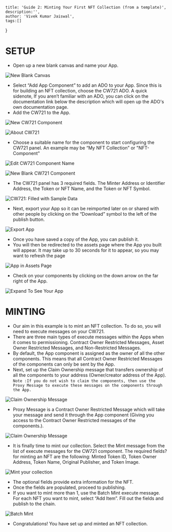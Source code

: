     title: 'Guide 2: Minting Your First NFT Collection (from a template)',
    description:'',
    author: 'Vivek Kumar Jaiswal',
    tags:[]
}

# SETUP

* Open up a new blank canvas and name your App.

![New Blank Canvas](/learn/blogs/guides_imgs/2/1.blank_canvas.png "New Blank Canvas")

* Select “Add App Component” to add an ADO to your App. Since this is for building an NFT collection, choose the CW721 ADO. A quick sidenote, If you aren’t familiar with an ADO, you can click on the documentation link below the description which will open up the ADO's own documentation page.
* Add the CW721 to the App.

![New CW721 Component](/learn/blogs/guides_imgs/2/2.add_cw721_app_component.png "New CW721 Component")

![About CW721](/learn/blogs/guides_imgs/2/3.about_cw721.png "About CW721")

* Choose a suitable name for the component to start configuring the CW721 panel. An example may be “My NFT Collection” or "NFT-Component"

![Edit CW721 Component Name](/learn/blogs/guides_imgs/2/5.edit_name_cw721.png "Edit CW721 Component Name")

![New Blank CW721 Component](/learn/blogs/guides_imgs/2/4.cw721_blank.png "New Blank CW721 Component")

* The CW721 panel has 3 required fields. The Minter Address or Identifier Address, the Token or NFT Name, and the Token or NFT Symbol.

![CW721: Filled with Sample Data](/learn/blogs/guides_imgs/2/6.cw721_component_filled.png "CW721: Filled with Sample Data")

* Next, export your App so it can be reimported later on or shared with other people by clicking on the “Download” symbol to the left of the publish button.

![Export App](/learn/blogs/guides_imgs/2/7.download_setup.png "Export App")

* Once you have saved a copy of the App, you can publish it.
* You will then be redirected to the assets page where the App you built will appear. It may take up to 30 seconds for it to appear, so you may want to refresh the page

![App in Assets Page](/learn/blogs/guides_imgs/2/8.after_publish_assets_pg.png "App in Assets Page")

* Check on your components by clicking on the down arrow on the far right of the App.

![Expand To See Your App](/learn/blogs/guides_imgs/2/9.expand_to_see_cw721.png "Expand To See Your App")

# MINTING

* Our aim in this example is to mint an NFT collection. To do so, you will need to execute messages on your CW721. 
* There are three main types of execute messages within the Apps when it comes to permissioning. Contract Owner Restricted Messages, Asset Owner Restricted Messages, and Non-Restricted Messages.
* By default, the App component is assigned as the owner of all the other components. This means that all Contract Owner Restricted Messages of the components can only be sent by the App.
* Next, set up the Claim Ownership message that transfers ownership of all the components to your address (Owner/creator address of the App). 
 `Note :If you do not wish to claim the components, then use the Proxy Message to execute these messages on the components through the App.`

![Claim Ownership Message](/learn/blogs/guides_imgs/2/10.execute_msg_cliam_ownership.png "Claim Ownership Message")

* Proxy Message is a Contract Owner Restricted Message which will take your message and send it through the App component (Giving you access to the Contract Owner Restricted messages of the components.). 

![Claim Ownership Message](/learn/blogs/guides_imgs/2/11.use_proxy_option.png "Claim Ownership Message")

* It is finally time to mint our collection. Select the Mint message from the list of execute messages for the CW721 component. The required fields? for minting an NFT are the following: Minted Token ID, Token Owner Address, Token Name, Original Publisher, and Token Image.

![Mint your collection](/learn/blogs/guides_imgs/2/12.mint_our_collection.png "Mint your collection")

* The optional fields provide extra information for the NFT.
* Once the fields are populated, proceed to publishing.
* If you want to mint more than 1, use the Batch Mint execute message. For each NFT you want to mint, select “Add Item”. Fill out the fields and publish to the chain.

![Batch Mint](/learn/blogs/guides_imgs/2/13.batch_mint.png "Batch Mint")

* Congratulations! You have set up and minted an NFT collection.

